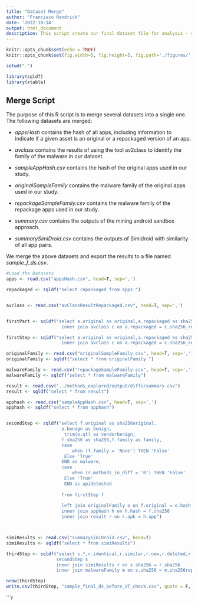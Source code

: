 ```yaml
---
title: "Dataset Merge"
author: "Francisco Handrick"
date: '2022-10-14'
output: html_document
description: This script create our final dataset file for analysis - sample_final_ds_before_VT_check.csv
---
```


```r
knitr::opts_chunk$set(echo = TRUE)
knitr::opts_chunk$set(fig.width=5, fig.height=5, fig.path='./figures/', dev=c('png', 'pdf'))

setwd(".")

library(sqldf)
library(xtable)
```

## Merge Script


The purpose of this R script is to merge several datasets into a single one. 
The following datasets are merged:

   * *appsHash* contains the hash of all apps, including information to indicate 
   if a given asset is an original or a repackaged version of an app. 
   
   * *avclass* contains the results of using the tool av2class to identify 
   the family of the malware in our dataset. 
   
   * *sampleAppHash.csv* contains the hash of the original apps used in our study. 
   
   * *originalSampleFamily* contains the malware family of the original apps used in our study. 
   
   * *repackageSampleFamily.csv* contains the malware family of the repackage apps used in our study. 
   
   * *summary.csv* contains the outputs of the mining android sandbox approach.
   
   * *summarySimiDroid.csv* contains the outputs of Simidroid with similarity of all app pairs.
   
We merge the above datasets and export the results to a file named *sample_f_ds.csv*.   

```r

#Load the Datasets
apps <- read.csv("appsHash.csv", head=T, sep=',')

repackaged <- sqldf("select repackaged from apps ")


avclass <- read.csv("avClassResultRepackaged.csv", head=T, sep=',')


firstPart <- sqldf("select a.original as original,a.repackaged as sha256,c.family as family from apps a 
                     inner join avclass c on a.repackaged = c.sha256_repackaged")

firstStep <- sqldf("select a.original as original,a.repackaged as sha256,c.family as family from apps a 
                     inner join avclass c on a.repackaged = c.sha256_repackaged")

originalFamily <- read.csv("originalSampleFamily.csv", head=T, sep=',')
originalFamily <- sqldf("select * from originalFamily ")

malwareFamily <- read.csv("repackageSampleFamily.csv", head=T, sep=',')
malwareFamily <- sqldf("select * from malwareFamily")

result <- read.csv("../methods_explored/output/diffs/summary.csv")
result <- sqldf("select * from result")

apphash <- read.csv("sampleAppHash.csv", head=T, sep=',')
apphash <- sqldf("select * from apphash")


secondStep <- sqldf("select f.original as sha256original,
                     o.benign as benign,
	                  trim(o.qt) as vendorbenign,
                     f.sha256 as sha256,f.family as family,
                     case
	                     when (f.family = 'None') THEN 'False'
	                  Else 'True'
                     END as malware,
                     case
	                     when (r.methods_in_diff = '0') THEN 'False'
	                  Else 'True' 
	                  END as apidetected
                     
                     from firstStep f 
                     
                     left join originalFamily o on f.original = o.hash
                     inner join apphash h on h.hash = f.sha256
                     inner join result r on r.apk = h.app")



simiResults <- read.csv("summarySimiDroid.csv", head=T)
simiResults <- sqldf("select * from simiResults")

thirdStep <- sqldf("select s.*,r.identical,r.similar,r.new,r.deleted,r.simiscore from 
                   secondStep s 
                   inner join simiResults r on s.sha256 = r.sha256
                   inner join malwareFamily m on s.sha256 = m.sha256repackage")

nrow(thirdStep)
write.csv(thirdStep, "sample_final_ds_before_VT_check.csv", quote = F, row.names = F)

```

```r





